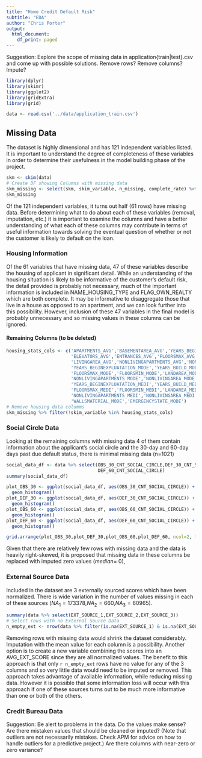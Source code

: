 ```yaml
---
title: "Home Credit Default Risk"
subtitle: "EDA"
author: "Chris Porter"
output:
  html_document:
    df_print: paged
---
```


Suggestion: Explore the scope of missing data in application{train|test}.csv and come up with possible solutions. Remove rows?  Remove columns?  Impute?

```r
library(dplyr)
library(skimr)
library(ggplot2)
library(gridExtra)
library(grid)

```

```r
data <- read.csv('../data/application_train.csv')
```
## Missing Data
The dataset is highly dimensional and has 121 independent variables listed.  It is important to understand the degree of completeness of these variables in order to determine their usefulness in the model building phase of the project.
```r
skm <- skim(data)
# Create DF showing Columns with missing data
skm_missing <- select(skm, skim_variable, n_missing, complete_rate) %>% filter(n_missing > 0) %>% arrange(complete_rate)
skm_missing
```
Of the 121 independent variables, it turns out half (61 rows) have missing data.  Before determining what to do about each of these variables (removal, imputation, etc.) it is important to examine the columns and have a better understanding of what each of these columns may contribute in terms of useful information towards solving the eventual question of whether or not the customer is likely to default on the loan.

### Housing Information
Of the 61 variables that have missing data, 47 of these variables describe the housing of applicant in significant detail.  While an understanding of the housing situation is likely to be informative of the customer's default risk, the detail provided is probably not necessary, much of the important information is included in NAME_HOUSING_TYPE and FLAG_OWN_REALTY which are both complete.  It may be informative to disaggregate those that live in a house as opposed to an apartment, and we can look further into this possibility. However, inclusion of these 47 variables in the final model is probably unnecessary and so missing values in these columns can be ignored. 

#### Remaining Columns (to be deleted)
```r
housing_stats_cols <- c('APARTMENTS_AVG','BASEMENTAREA_AVG','YEARS_BEGINEXPLUATATION_AVG','YEARS_BUILD_AVG','COMMONAREA_AVG',
                        'ELEVATORS_AVG','ENTRANCES_AVG','FLOORSMAX_AVG','FLOORSMIN_AVG','LANDAREA_AVG','LIVINGAPARTMENTS_AVG',
                        'LIVINGAREA_AVG','NONLIVINGAPARTMENTS_AVG','NONLIVINGAREA_AVG','APARTMENTS_MODE','BASEMENTAREA_MODE',
                        'YEARS_BEGINEXPLUATATION_MODE','YEARS_BUILD_MODE','COMMONAREA_MODE','ELEVATORS_MODE','ENTRANCES_MODE',
                        'FLOORSMAX_MODE','FLOORSMIN_MODE','LANDAREA_MODE','LIVINGAPARTMENTS_MODE','LIVINGAREA_MODE',
                        'NONLIVINGAPARTMENTS_MODE','NONLIVINGAREA_MODE','APARTMENTS_MEDI','BASEMENTAREA_MEDI',
                        'YEARS_BEGINEXPLUATATION_MEDI','YEARS_BUILD_MEDI','COMMONAREA_MEDI','ELEVATORS_MEDI','ENTRANCES_MEDI',
                        'FLOORSMAX_MEDI','FLOORSMIN_MEDI','LANDAREA_MEDI','LIVINGAPARTMENTS_MEDI','LIVINGAREA_MEDI',
                        'NONLIVINGAPARTMENTS_MEDI','NONLIVINGAREA_MEDI','FONDKAPREMONT_MODE','HOUSETYPE_MODE','TOTALAREA_MODE',
                        'WALLSMATERIAL_MODE','EMERGENCYSTATE_MODE')
# Remove housing data columms
skm_missing %>% filter(!skim_variable %in% housing_stats_cols)
```
### Social Circle Data
Looking at the remaining columns with missing data 4 of them contain information about the applicant's social circle and the 30-day and 60-day days past due default status, there is minimal missing data (n=1021)

```r
social_data_df <- data %>% select(OBS_30_CNT_SOCIAL_CIRCLE,DEF_30_CNT_SOCIAL_CIRCLE,OBS_60_CNT_SOCIAL_CIRCLE,
                                  DEF_60_CNT_SOCIAL_CIRCLE)
summary(social_data_df)

plot_OBS_30 <- ggplot(social_data_df, aes(OBS_30_CNT_SOCIAL_CIRCLE)) +
  geom_histogram()
plot_DEF_30 <- ggplot(social_data_df, aes(DEF_30_CNT_SOCIAL_CIRCLE)) +
  geom_histogram()
plot_OBS_60 <- ggplot(social_data_df, aes(OBS_60_CNT_SOCIAL_CIRCLE)) +
  geom_histogram()
plot_DEF_60 <- ggplot(social_data_df, aes(DEF_60_CNT_SOCIAL_CIRCLE)) +
  geom_histogram()

grid.arrange(plot_OBS_30,plot_DEF_30,plot_OBS_60,plot_DEF_60, ncol=2, top=textGrob('Social Circle Variable Distribution'))
```
Given that there are relatively few rows with missing data and the data is heavily right-skewed, it is proposed that missing data in these columns be replaced with imputed zero values (*median*= 0),

### External Source Data
Included in the dataset are 3 externally sourced scores which have been normalized.  There is wide variation in the number of values missing in each of these sources ($NA_1=173378$,$NA_2=660$,$NA_3=60965$).  
```r
summary(data %>% select(EXT_SOURCE_1,EXT_SOURCE_2,EXT_SOURCE_3))
# Select rows with no External Source Data
n_empty_ext <- nrow(data %>% filter(is.na(EXT_SOURCE_1) & is.na(EXT_SOURCE_2) & is.na(EXT_SOURCE_3)))
```
Removing rows with missing data would shrink the dataset considerably.  Imputation with the mean value for each column is a possibility.  Another option is to create a new variable combining the scores into an AVG_EXT_SCORE since they are all normalized values.  The benefit to this approach is that only `r n_empty_ext` rows have no value for any of the 3 columns and so very little data would need to be imputed or removed.  This approach takes advantage of available information, while reducing missing data.  However it is possible that some information loss will occur with this approach if one of these sources turns out to be much more informative than one or both of the others.

### Credit Bureau Data




Suggestion: Be alert to problems in the data.  Do the values make sense? Are there mistaken values that should be cleaned or imputed? (Note that outliers are not necessarily mistakes. Check APM for advice on how to handle outliers for a predictive project.) Are there columns with near-zero or zero variance?
